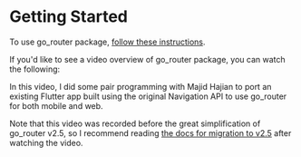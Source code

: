 # Getting Started

To use go_router package, [follow these
instructions](https://pub.dev/packages/go_router/install).

If you'd like to see a video overview of go_router package, you can watch the
following:

<YouTube id="G41NdhieUoc" />

In this video, I did some pair programming with Majid Hajian to port an existing
Flutter app built using the original Navigation API to use go_router for both
mobile and web.

Note that this video was recorded before the great simplification of go_router
v2.5, so I recommend reading [the docs for migration to v2.5](/migrating-to-25)
after watching the video.